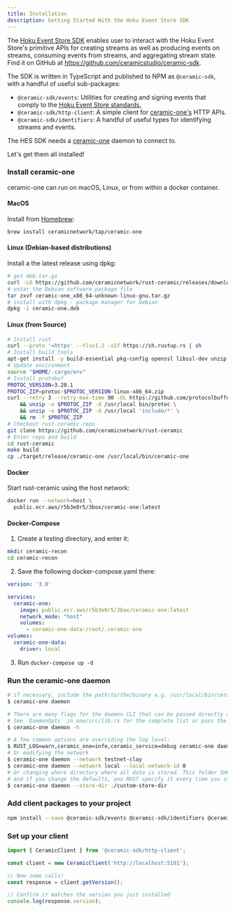 ```yaml
---
title: Installation
description: Getting Started With the Hoku Event Store SDK
---
```



The [Hoku Event Store SDK](https://github.com/ceramicstudio/ceramic-sdk) enables user to interact with the Hoku Event Store's primitive APIs for creating streams as well as producing events on streams, consuming events from streams, and aggregating stream state. Find it on GitHub at https://github.com/ceramicstudio/ceramic-sdk.

The SDK is written in TypeScript and published to NPM as `@ceramic-sdk`, with a handful of useful sub-packages:

- `@ceramic-sdk/events`: Utilities for creating and signing events that comply to the [Hoku Event Store standards.](https://developers.ceramic.network/docs/protocol/js-ceramic/streams/event-log)
- `@ceramic-sdk/http-client`: A simple client for [ceramic-one's](https://github.com/ceramicnetwork/rust-ceramic) HTTP APIs.
- `@ceramic-sdk/identifiers`: A handful of useful types for identifying streams and events.

The HES SDK needs a [ceramic-one](https://github.com/ceramicnetwork/rust-ceramic) daemon to connect to.

Let's get them all installed!

<Steps>
  
### Install ceramic-one

ceramic-one can run on macOS, Linux, or from within a docker container.

#### MacOS

Install from [Homebrew](https://brew.sh/):

```bash
brew install ceramicnetwork/tap/ceramic-one
```

#### Linux (Debian-based distributions)

Install a the latest release using dpkg:

```bash
# get deb.tar.gz
curl -LO https://github.com/ceramicnetwork/rust-ceramic/releases/download/latest/ceramic-one_x86_64-unknown-linux-gnu.tar.gz
# untar the Debian software package file
tar zxvf ceramic-one_x86_64-unknown-linux-gnu.tar.gz
# install with dpkg - package manager for Debian
dpkg -i ceramic-one.deb
```

#### Linux (from Source)

```bash
# Install rust
curl --proto '=https' --tlsv1.2 -sSf https://sh.rustup.rs | sh
# Install build tools
apt-get install -y build-essential pkg-config openssl libssl-dev unzip
# Update environment
source "$HOME/.cargo/env"
# Install protobuf
PROTOC_VERSION=3.20.1
PROTOC_ZIP=protoc-$PROTOC_VERSION-linux-x86_64.zip
curl --retry 3 --retry-max-time 90 -OL https://github.com/protocolbuffers/protobuf/releases/download/v$PROTOC_VERSION/$PROTOC_ZIP \
    && unzip -o $PROTOC_ZIP -d /usr/local bin/protoc \
    && unzip -o $PROTOC_ZIP -d /usr/local 'include/*' \
    && rm -f $PROTOC_ZIP
# Checkout rust-ceramic repo
git clone https://github.com/ceramicnetwork/rust-ceramic
# Enter repo and build
cd rust-ceramic
make build
cp ./target/release/ceramic-one /usr/local/bin/ceramic-one
```

#### Docker

Start rust-ceramic using the host network:

```bash
docker run --network=host \
  public.ecr.aws/r5b3e0r5/3box/ceramic-one:latest
```

#### Docker-Compose

1. Create a testing directory, and enter it:

```bash
mkdir ceramic-recon
cd ceramic-recon
```

2. Save the following docker-compose.yaml there:

```YAML
version: '3.8'

services:
  ceramic-one:
    image: public.ecr.aws/r5b3e0r5/3box/ceramic-one:latest
    network_mode: "host"
    volumes:
      - ceramic-one-data:/root/.ceramic-one
volumes:
  ceramic-one-data:
    driver: local
```

3. Run `docker-compose up -d`

### Run the ceramic-one daemon

```bash
# if necessary, include the path/to/the/binary e.g. /usr/local/bin/ceramic-one or ./target/release/ceramic-one
$ ceramic-one daemon

# There are many flags for the daemon CLI that can be passed directly or set as environment variables.
# See `DaemonOpts` in one/src/lib.rs for the complete list or pass the -h flag
$ ceramic-one daemon -h

# A few common options are overriding the log level:
$ RUST_LOG=warn,ceramic_one=info,ceramic_service=debug ceramic-one daemon
# Or modifying the network
$ ceramic-one daemon --network testnet-clay
$ ceramic-one daemon --network local --local-network-id 0
# Or changing where directory where all data is stored. This folder SHOULD be backed up in production
# and if you change the defaults, you MUST specify it every time you start the daemon.
$ ceramic-one daemon --store-dir ./custom-store-dir
```

### Add client packages to your project

```bash
npm install --save @ceramic-sdk/events @ceramic-sdk/identifiers @ceramic-sdk/http-client
```

### Set up your client

```typescript
import { CeramicClient } from '@ceramic-sdk/http-client';

const client = new CeramicClient('http://localhost:5101');

// Now some calls!
const response = client.getVersion();

// Confirm it matches the version you just installed
console.log(response.version);
```

</Steps>
